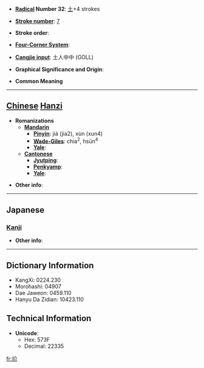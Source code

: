 * '''[[Wiktionary:Chinese radical index| Radical]] Number 32''': [[Wiktionary:Chinese radical index 土|土]]+4 strokes

* '''[[Wiktionary:Chinese total strokes index|Stroke number]]''': [[Wiktionary:Chinese total strokes index 7|7]]

* '''Stroke order''': 

* '''[[Wiktionary:Chinese four corner index|Four-Corner System]]''': 

* '''[[Wiktionary:Chinese Cangjie index|Cangjie input]]''': 土人中中 (GOLL)

* '''Graphical Significance and Origin''': 

* '''Common Meaning'''

----

== [[Chinese]] [[Hanzi]] ==

* '''Romanizations'''
** '''[[Mandarin]]'''
*** '''[[Pinyin]]''': jiá (jia2), xùn (xun4)
*** '''[[Wade-Giles]]''': chia<sup>2</sup>, hsün<sup>4</sup>
*** '''[[Yale]]''': 
** '''[[Cantonese]]'''
*** '''[[Jyutping]]''':
*** '''[[Penkyamp]]''': 
*** '''[[Yale]]''': 

* '''Other info''': 

----

==Japanese==
===[[Kanji]]===
{{kanji|on readings=[[かつ]] (katsu), [[けち]] (kechi)
|kun readings=[[あか]] (aka), [[ちり]] (chiri)
}}

* '''Other info''':  

----

== Dictionary Information ==

* KangXi: 0224.230
* Morohashi: 04907
* Dae Jaweon: 0459.110
* Hanyu Da Zidian: 10423.110

== Technical Information ==

* '''Unicode''':
** Hex: 573F
** Decimal: 22335

[[fr:圿]]